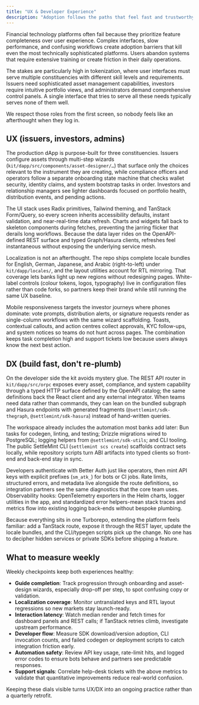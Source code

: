 ```yaml
---
title: "UX & Developer Experience"
description: "Adoption follows the paths that feel fast and trustworthy. The DALP ships a guided, multilingual Next.js dApp plus typed SDKs, OpenAPI-documented REST APIs, and automation tooling so teams can launch compliant asset workflows without rebuilding basics."
---
```


Financial technology platforms often fail because they prioritize feature completeness over user experience. Complex interfaces, slow performance, and confusing workflows create adoption barriers that kill even the most technically sophisticated platforms. Users abandon systems that require extensive training or create friction in their daily operations.

The stakes are particularly high in tokenization, where user interfaces must serve multiple constituencies with different skill levels and requirements. Issuers need sophisticated asset management capabilities, investors require intuitive portfolio views, and administrators demand comprehensive control panels. A single interface that tries to serve all these needs typically serves none of them well.

We respect those roles from the first screen, so nobody feels like an afterthought when they log in.

## UX (issuers, investors, admins)

The production dApp is purpose-built for three constituencies. Issuers configure assets through multi-step wizards (`kit/dapp/src/components/asset-designer/…`) that surface only the choices relevant to the instrument they are creating, while compliance officers and operators follow a separate onboarding state machine that checks wallet security, identity claims, and system bootstrap tasks in order. Investors and relationship managers see lighter dashboards focused on portfolio health, distribution events, and pending actions.

The UI stack uses Radix primitives, Tailwind theming, and TanStack Form/Query, so every screen inherits accessibility defaults, instant validation, and near-real-time data refresh. Charts and widgets fall back to skeleton components during fetches, preventing the jarring flicker that derails long workflows. Because the data layer rides on the OpenAPI-defined REST surface and typed Graph/Hasura clients, refreshes feel instantaneous without exposing the underlying service mesh.

Localization is not an afterthought. The repo ships complete locale bundles for English, German, Japanese, and Arabic (right-to-left) under `kit/dapp/locales/`, and the layout utilities account for RTL mirroring. That coverage lets banks light up new regions without redesigning pages. White-label controls (colour tokens, logos, typography) live in configuration files rather than code forks, so partners keep their brand while still running the same UX baseline.

Mobile responsiveness targets the investor journeys where phones dominate: vote prompts, distribution alerts, or signature requests render as single-column workflows with the same wizard scaffolding. Toasts, contextual callouts, and action centres collect approvals, KYC follow-ups, and system notices so teams do not hunt across pages. The combination keeps task completion high and support tickets low because users always know the next best action.

## DX (build fast, don't re-plumb)

On the developer side the kit avoids mystery glue. The REST API router in `kit/dapp/src/orpc` exposes every asset, compliance, and system capability through a typed HTTP surface defined by the OpenAPI catalog; the same definitions back the React client and any external integrator. When teams need data rather than commands, they can lean on the bundled subgraph and Hasura endpoints with generated fragments (`@settlemint/sdk-thegraph`, `@settlemint/sdk-hasura`) instead of hand-written queries.

The workspace already includes the automation most banks add later: Bun tasks for codegen, linting, and testing; Drizzle migrations wired to PostgreSQL; logging helpers from `@settlemint/sdk-utils`; and CLI tooling. The public SettleMint CLI (`settlemint scs create`) scaffolds contract sets locally, while repository scripts turn ABI artifacts into typed clients so front-end and back-end stay in sync.

Developers authenticate with Better Auth just like operators, then mint API keys with explicit prefixes (`sm_atk_`) for bots or CI jobs. Rate limits, structured errors, and metadata live alongside the route definitions, so integration partners see the same diagnostics that the core team uses. Observability hooks: OpenTelemetry exporters in the Helm charts, logger utilities in the app, and standardized error helpers-mean stack traces and metrics flow into existing logging back-ends without bespoke plumbing.

Because everything sits in one Turborepo, extending the platform feels familiar: add a TanStack route, expose it through the REST layer, update the locale bundles, and the CLI/typegen scripts pick up the change. No one has to decipher hidden services or private SDKs before shipping a feature.

## What to measure weekly

Weekly checkpoints keep both experiences healthy:

- **Guide completion**: Track progression through onboarding and asset-design wizards, especially drop-off per step, to spot confusing copy or validation.
- **Localization coverage**: Monitor untranslated keys and RTL layout regressions so new markets stay launch-ready.
- **Interaction latency**: Watch median render and fetch times for dashboard panels and REST calls; if TanStack retries climb, investigate upstream performance.
- **Developer flow**: Measure SDK download/version adoption, CLI invocation counts, and failed codegen or deployment scripts to catch integration friction early.
- **Automation safety**: Review API key usage, rate-limit hits, and logged error codes to ensure bots behave and partners see predictable responses.
- **Support signals**: Correlate help-desk tickets with the above metrics to validate that quantitative improvements reduce real-world confusion.

Keeping these dials visible turns UX/DX into an ongoing practice rather than a quarterly retrofit.
